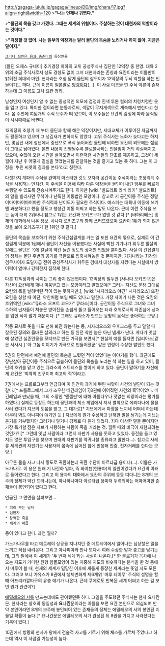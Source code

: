 http://gagaga-lululu.jp/gagaga/lineup/DD/img/chara/17.jpg?align=right&width=120
>'''"나는 언제나 귀엽다."'''

>'''"몰딘의 목을 갖고 가겠다. 그대는 세계의 위협이다. 주살하는 것이 대현자의 역할이라는 것이다."'''

>'''"걱정할 것 없어. 나는 일부의 익장과는 달리 몰딘의 목숨을 노리거나 하지 않아. 지금은 말이지."'''

 [[그러나 죄인은 용과 춤춘다]]의 등장인물

[몰딘 오제스 규네이] 추기경장 휘하의 고위 공성주식사 집단인 12익장 중 한명. 대륙 2위의 초급 주식사로서 성도 경칭도 없이 그저 대현자라는 존칭과 요칸이라는 이름만이 밝혀진 희대의 마인. 현자라는 호칭 답게 몰딘의 참모이자 12익장의 두뇌 역할을 하는 인물이기도 하다. 근데 이름이 일본말로 [[양갱]]이다(...). 이 사람 이름을 딴 주식 이론이 존재하는데 그 이름도 고차 요칸 정리.

남성인지 여성인지 알 수 없는 중성적인 외모에 검정과 흰색 투톤 컬러의 치렁치렁한 옷을 입고 있다. 특이한 점이라면 눈동자로써, 색깔이 무지개색으로 계속해서 변한다고 한다. 몸 주변에 여덟개의 주식 보주가 떠 있으며, 이 보주들은 요칸의 감정에 따라 움직임이 시시때때로 바뀐다. 

12익장의 초창기 때 부터 몰딘과 함께 해온 익장이지만, 세대교체가 이루어진 지금까지도 활동하고 있으며 그 생김새가 변하지도 않았다. 고위 주식사는 노화가 늦다고는 하지만, 몇십년 새에 청년에서 중년으로 폭삭 늙어버린 몰딘에 비하면 요칸의 외모에는 젊음이 그대로 남아있다. 본편 내용이 진행될수록 불로불사하는 인물임이 거의 확실해지고 있으며, 수없이 오랜 시간을 살아오면서 이런저런 사건들의 단초를 제공하고, 그것이 세월이 지난 후 어떻게 결실을 맺었는지를 관찰하는 것을 즐기고 있는 듯 하다. 그는 이 과정을 '뿌린 씨앗의 결과를 본다'라고 칭한다.

다섯가지 계파의 주식을 완벽히 마스터한 것도 모자라 공간이동 주식이라는 초정리계 주식을 사용하는 먼치킨. 이 주식을 이용해 여타 다른 익장들을 몰딘이 내린 임무를 빠르게 수행할 수 있도록 전송시켜주기도 한다. 하지만 [wiki:"벨드리트 리베 라키" 벨드리트]의 말을 빌리자면 무척이나 난폭한 이동법인 모양이다. 참고로 저 공간이동 주식은 정말 어마어마어마어마한 주식력과 난이도가 필요한 주식이다. 예스퍼는 대륙내 이동에 쓰기엔 과분하다고 했을 정도고 행성간 이동 어쩌고 하는 말도 나온다. 근데 이런 주식을 쓰는 놈이 대륙 2위라니.참고로 1위는 요칸과 오키츠구가 없앤 것 같다.[* [바하리베스] 황제의 대화에서 나온 정보. [[사나다 오키츠구]]와 함께 쓰러뜨렸으며 요칸이 1위가 되지 않은 것을 보아 오키츠구가 현 1위인 것 같다.] 

몰딘의 목숨을 보호하기 위한 주식간섭결계를 거는 일 또한 요칸의 몫으로, 실제로 이 간섭결계 덕분에 1권에서 몰딘이 자신을 이용했다는 사실에 빡친 기기나가 휘두른 필살의 칼에도 몰딘은 목에 칼날이 약간 눌린 정도의 상처만 입었을 뿐이었다. 사실 이 간섭결계의 정체는 몰딘 주변의 공기를 극한으로 압축시켜놓은 것 뿐이지만, 기기나라는 최강의 검무사이자 도달자급 전위 공성주식사가 휘두른 검에서 대상자를 지켰다는 사실에서 방어력이 얼마나 강력한지 짐작케 한다.   

다른 12익장과의 사이는 그리 좋지 않은편이다. 12익장의 필두인 [사나다 오키츠구]은 자신이 요칸에게 꽤나 미움받고 있는 모양이라고 말했으며[* 그러는 자신도 문장 그대로 요칸의 목을 날려버린 적이 있는 듯하지만.], [wiki:"시자리오스 야긴" 시자리오스] 또한 요칸을 칭할 때 이단, 악한처럼 보일 때도 있다고 말한다. 가장 사이가 나쁜 것은 요칸의 호위역인 [wiki:"큐라소 오프트 코우가" 큐라소]이다. 공간이동 주식으로 그녀와 그녀 수하의 닌자들이 쳐놓은 방어진을 손쉽게 뚫고 들어오는 터라 호위로서의 자존심에 상처를 입힌 적이 많기 때문이다. [* 그래도 큐라소가 만드는 동방의 음식은 좋아하는 모양.]

작중 묘사로 웃을 때도 선해 뵈진 않는다는 둥, 시자리오스와 우후크스를 두고 말할 때 잘못된 정의와 옳바른 살의라고 하는 둥 완전 착한 놈은 아닌 냄새가 난다. 게다가 옛날에 살았던 실존인물을 모티브로 만든 가극을 보면서[* 현실의 예를 들자면 [일리아스]같은 서사시.] '아 그놈 이야기가 가극으로 만들어졌군' 같은 연령이 수상한 발언도 했다.

5권의 단편에서 예전에 몰딘의 목숨을 노렸던 적이 있었다는 이야기를 했다. 최근에도 장난삼아 공간이동 주식으로 급습하여 몰딘의 목숨을 노리는 척 하는 일을 하고 있어, 몰딘의 호위를 맡고 있는 큐라소의 스트레스를 쌓이게 하고 있다. 몰딘이 말하기를 자신에게 요칸은 '최악의 친구이며 최고의 적'이라고. 

7권에서는 프롤로그부터 언급되며 이 인간이 과거에 뿌린 씨앗이 사건의 발단이 되는 것 같다.[* 프롤로그에서 그가 조우한 베긴레임이 7,8권에 이어졌던 사건의 흑막이었다. 베긴레임과 만났을 때, 그의 소망인 '엔겔핀'에 대해 아름다우나 덧없는 희망이라는 평가를 하였다.] 실제로 등장도 하는데 몰딘과의 체스 게임에서 져서 벌칙으로 에리다나에 물을 사러 왔다가 지브의 도움을 받고, 그 대가로[* 지브에게서 파장을 느끼네 어쩌네 하는데 아무리 봐도 아나피야 얘기인 듯.] 지브에게 뭔가 수상하고 난해한 말을 남기는데 지브는 듣기를 거부했지만 그러거나 말거나 강제로 다 듣게 되었다. 죄다 이상한 말들 뿐이지만 가장 특기할 점은 지브가 사랑하는 사람이 죽을 거라는 것. 월롯 때의 비극이 재현되려는 것인가? [* 그런데 옛날 사람이라 그런지 자판기 사용을 못하고 있었다. 동전을 들고 있지도 않은 투입구를 찾으며 현대의 자판기를 악귀나찰 종류라고 말한다...). 참고로 사레류 세계관의 자판기는 사용자의 몸속에 심어진 칩에 반응해 인증, 전자거래를 한다는 모양.]

아무튼 물을 사고 나서 황도로 귀환하는데 귀환 수단이 아르타급 용이다(...). 이름은 가노가나무. 이 용은 원래 기 나란하 일파, 즉 바이젠(현룡파)의 일원이었다가 요칸의 아래로 들어왔다고 한다. 그리고 이 용과의 대화에서 요칸의 주위에 둥둥 떠다니는 8개의 보주의 정체가 약간 드러나는데, 하나하나마다 아르타급 용마저 두려워하는 어마어마한 존재들이 봉인되어 있다고 한다. 

언급된 그 면면을 살펴보면...
 * 피리 부는 남자
 * 심판자
 * 창백한 죽음
 * 세계의 매듭
등이 있다고 한다. 과연 뭘까?

가노가나무를 타고 메트레야 상공을 지나치던 중 메트레야에서 일어나는 심상찮은 일을 느끼고 직접 내려온다. 그리고 아나피야와 만나 또다시 여러 수상한 말과 충고를 남기는데, 그의 말에서 이 세계가 '두 번째 세계'라는 사실이 나온다.[* 한 블로거가 목차에 나오는 지도가 커다란 원형 함몰모양이 있는 지중해 지도와 비슷하다는 분석을 한 것 등에서 미루어 볼 때, 현재의 세계가 멸망한 이후에 새롭게 등장한 세계라는 뜻일 지도 모른다. 그러고 보니 가유스가 8권에서 생체변화계 제6계위 '마루 테이무' 주식의 설명을 할 때 아프리카깔따구의 유충 얘기가 나온다. 근데 쿠에로도 반복된 세계 어쩌고 하는 걸 보면 뭔가 관련이?] 

[[에밀레오의 서]]를 만드는데에도 관여했던듯 하다. 그일을 주도했던 주식사는 현자 요나칸문. 현자라는 칭호의 동일성과 '''요'''나'''칸'''문이라는 이름을 보면 요칸 본인으로 의심되며 만약 본인이라면 8개의 보주에 봉인되어 있는 존재들의 정체는 에밀레오의 서의 봉인된 괴물일 확률이 높다.[* 요나칸문은 에밀레오의 서가 완성된 뒤 8권을 가지고 사라졌다는 기록이 있다.]

10권에서 방랑의 현자가 왕에게 전술적 사고를 기르기 위해 체스를 가르쳐 주었다고 하는데 역시 이 사람일 가능성이 높다. 
